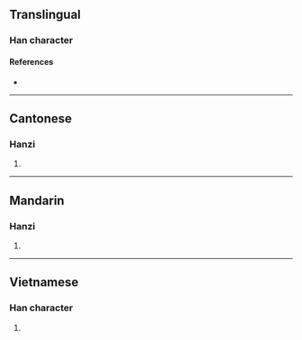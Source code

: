 {{character info/new}}
==Translingual==

===Han character===
{{Han char|rn=75|rad=木|as=08|sn=12|four=46981|canj=DBMC|ids=⿰木具}}

====References====
* {{Han ref|kx=0535.250|dkj=15013|hdz=21231.090|uh=6907|ud=26887|bh=D9BC|bd=55740}}

----

==Cantonese==

===Hanzi===
{{yue-hanzi|jyut=[[geoi2]]|y=geui2}}

# {{defn|lang=yue|sort=木08}}

----

==Mandarin==

===Hanzi===
{{cmn-hanzi|pin=[[jǔ]] ([[ju3]])|wg=chü<sup>3</sup>}}

# {{defn|lang=cmn|sort=木08}}

----

==Vietnamese==

===Han character===
{{vi-readings|rs=木08|hanviet=gụ}}

# {{defn|lang=vi|sort=木08}}